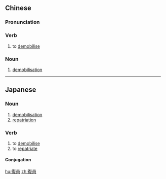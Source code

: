 {{also|复员}}
==Chinese==
{{zh-forms|s=复员}}

===Pronunciation===
{{zh-pron
|m=fùyuán
|cat=v,n
}}

===Verb===
{{zh-verb}}

# to [[demobilise]]

===Noun===
{{zh-noun}}

# [[demobilisation]]

----

==Japanese==
{{ja-kanjitab|ふく|いん|yomi=o}}

===Noun===
{{ja-noun|ふくいん}}

# [[demobilisation]]
# [[repatriation]]

===Verb===
{{ja-verb-suru|ふくいん}}

# to [[demobilise]]
# to [[repatriate]]

====Conjugation====
{{ja-suru|ふくいん}}

[[hu:復員]]
[[zh:復員]]